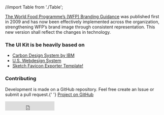 //import Table from './Table';

<Meta title="Documentation/Colours" subtitle="dasdas" />

[The World Food Programme’s (WFP) Branding Guidance](http://brand.manuals.wfp.org) was published first in 2009 and has now been effectively implemented across the organization, strengthening WFP’s brand image through consistent representation. This new version shall reflect the changes in technology.

### The UI Kit is be heavily based on

- [Carbon Design System by IBM](https://github.com/carbon-design-system/carbon-components)
- [U.S. Webdesign System](https://designsystem.digital.gov/page-templates)
- [Sketch Favicon Exporter Template!](https://github.com/frederik-jacques/sketch-favicon-exporter-template)

### Contributing

Development is made on a GitHub repository. Feel free create an Issue or
submit a pull request.{' '}
[Project on GitHub](https://github.com/wfp/ui)

<iframe
  title="GitHub Like"
  src="https://ghbtns.com/github-btn.html?user=wfp&repo=ui&type=star&count=true&size=large"
  frameBorder="0"
  scrolling="0"
  width="160px"
  height="30px"
/>

### NPM

npm is a package manager for the JavaScript programming language. All
versions of the UI Kit will be published there.
[View package on npm](https://www.npmjs.com/package/@wfp/ui)


<Color color="support-01" />

Use the error colour to indicate an error or to focus the attention on something
which is crucial to see. Paired with a cross icon, red delivers the message that
something went wrong.

<Color color="support-02" />

Use green to indicate success state. Paired with a checkmark icon the user
knows that the operation was successfully completed.

<Color color="support-03" />

Use yellow to indicate a transient warning which is less important than an
error message. Yellow typically consists of items which require the user’s
immediate attention, or indicate a waiting period. Although this overlaps with
the use of red, yellow is more transient in nature.

### Symbolic colours

<ColorList filter="symbolic" />

### Usage

The colours can be used via JavaScript or different frameworks.

> #### Usage in JavaScript
>
> ```
> // Import colours as json (needs a json loader)
> import colors from '@wfp/ui/source/globals/data/colors.json'
>
> // Import colours as js
> import colors from '@wfp/ui/source/globals/data/colors.js'
>
> const barChartColor = colors.navy;
> ```

Setting colour variables makes it easy to reuse colours, without the hassle of updating every single Hex colour code once they change.

> #### Usage in scss
>
> ```
> // Only use variables
> @import "~@wfp/ui/source/globals/scss/vars";
>
> body {
> background: \$ui-02;
> }
> ```

<ColourDocs />
